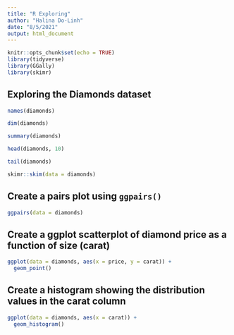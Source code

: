 ```yaml
---
title: "R Exploring"
author: "Halina Do-Linh"
date: "8/5/2021"
output: html_document
---
```


```r
knitr::opts_chunk$set(echo = TRUE)
library(tidyverse)
library(GGally)
library(skimr)
```


## Exploring the Diamonds dataset
```r
names(diamonds)

dim(diamonds)

summary(diamonds)

head(diamonds, 10)

tail(diamonds)

skimr::skim(data = diamonds)
```

## Create a pairs plot using `ggpairs()`
```r
ggpairs(data = diamonds)

```

## Create a ggplot scatterplot of diamond price as a function of size (carat)
```r

ggplot(data = diamonds, aes(x = price, y = carat)) +
  geom_point()

```

## Create a histogram showing the distribution values in the carat column
```r

ggplot(data = diamonds, aes(x = carat)) +
  geom_histogram()

```

